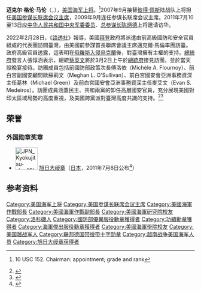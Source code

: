 {{NoteTA  |1=zh-tw:穆倫 ;zh-hk:馬倫 ;zh-hans: 马伦;}}
{{Infobox military person
|name=迈克尔·马伦<br /><small>Michael Glenn Mullen</small>
|birth_date= {{Birth date and age|1946|10|4}}
|death_date=
|birth_place= [[美国|美国]][[加利福尼亚州|加利福尼亚州]][[洛杉矶|洛杉矶]]
|death_place=
|placeofburial=
|placeofburial_label= Place of burial
|image= [[File:Michael_Mullen,_CJCS,_official_photo_portrait,_2007.jpg|250px]]
|caption=迈克尔·马伦海军上将<br/>第十七任参谋长联席会议主席
|nickname= 麦克
|allegiance={{flag|United States of America}}
|branch=[[File:Seal_of_the_United_States_Department_of_the_Navy.svg|25px]] [[美国海军|美国海军]]
|serviceyears= 1968年至2011年
|rank= [[File:US-O10_insignia.svg|35px]] [[海军上将|海军上将]]
|commands= [[参谋长联席会议主席|参谋长联席会议主席]]<br/>[[美国海军作战部长|美国海军作战部长]]<br/>[[美国驻欧洲海军部队|美国驻欧洲海军部队]]<br/>[[北约驻那不勒斯盟军联合司令部|北约驻那不勒斯盟军联合司令部]]<br/>[[海军作战副部长|海军作战副部长]]<br/>[[美国第二舰队|美国第二舰队]]<br/>[[北约大西洋攻击舰队|北约大西洋攻击舰队]]<br/>[[第2巡洋驱逐群|第2巡洋驱逐群]]<br/>''[[华盛顿号航空母舰|华盛顿号航空母舰]]''战斗群<br/>[[约克顿号巡洋舰|约克顿号巡洋舰]]<br/>[[戈尔兹巴罗号驱逐舰|戈尔兹巴罗号驱逐舰]]<br/>[[諾克蘇比號輸油艦|諾克蘇比號輸油艦]]
|unit=
|battles= [[越南战争|越南战争]]
|awards= [[国防部优异服务奖章|国防部优异服务奖章]]（3）<br/>[[海军优异服役奖章|海军优异服役奖章]]（2）<br/>[[国防优异服役奖章|国防优异服役奖章]]<br/>[[功绩勋章|功绩勋章]]（6）
|laterwork=
}}

'''迈克尔·格伦·马伦'''（{{lang|en|Michael Glenn Mullen}}，{{bd|1946年|10月4日}}），[[美国|美国]][[海军上将|海军上将]]。<ref name="CJCS">{{cite web |url=http://www.law.cornell.edu/uscode/html/uscode10/usc_sec_10_00000152----000-.html |title=存档副本 |accessdate=2008-03-02 |archive-date=2004-11-17 |archive-url=https://web.archive.org/web/20041117092654/http://www.law.cornell.edu/uscode/html/uscode10/usc_sec_10_00000152----000-.html |dead-url=no }} 10 USC 152. Chairman: appointment; grade and rank</ref>2007年9月接替[[彼得·佩斯|彼得·佩斯]]陆战队上将担任[[美国参谋长联席会议主席|美国参谋长联席会议主席]]，2009年9月连任参谋长联席会议主席。2011年7月10至13日应[[中华人民共和国|中华人民共和国]][[中央军委委员|中央军委委员]]、[[中国人民解放军总参谋长|总参谋长]][[陈炳德|陈炳德]]上将邀请访华。

2022年2月28日，《[[路透社|路透社]]》報導，美國[[拜登|拜登]]政府將派遣由前高級國防和安全官員組成的代表團訪問臺灣，由美國前參謀首長聯席會議主席邁克爾·馬倫率團訪臺。政府高級官員透露，這表明在[[2022年俄羅斯入侵烏克蘭|俄羅斯入侵烏克蘭]]後，對臺灣擁有主權的支持。[[中華民國總統府|總統府]]發言人張惇涵表示，總統[[蔡英文|蔡英文]]將於3月2日上午於[[總統府_(臺灣)|總統府]]接見訪團，並於當天設晚宴接待。訪團成員包括前國防部政策次長傅洛依（Michèle A. Flournoy）、前白宮副國安顧問歐蘇莉文（Meghan L. O'Sullivan）、前白宮國安會亞洲事務資深主任葛林（Michael Green）及前白宮國安會亞洲事務資深主任麥艾文（Evan S. Medeiros）。訪團成員涵蓋民主、共和兩黨的卸任高層國安官員，充分展現美國對印太區域局勢的高度重視，及美國跨黨派對臺灣高度共識的支持。<ref>{{cite news|title=快新聞／拜登將派特使團訪台！　總統府曝「蔡英文3/2接見」：將交流台美關係與國際局勢|publisher=民視新聞|date=2022-02-28|author=|url=https://www.ftvnews.com.tw/news/detail/2022228W0175|archiveurl=https://web.archive.org/web/20220228170052/https://www.ftvnews.com.tw/news/detail/2022228W0175|archivedate=2022-02-28|deadurl=yes|accessdate=2022-03-01}}</ref><ref>{{cite news|title=總統府證實拜登指派跨黨派訪團 蔡英文2日接見與設宴|publisher=自由電子報|date=2022-02-28|author=蘇永耀|url=https://news.ltn.com.tw/news/politics/breakingnews/3844080|archiveurl=https://web.archive.org/web/20220305044702/https://news.ltn.com.tw/news/politics/breakingnews/3844080|archivedate=2022-03-05|deadurl=yes|accessdate=2022-03-01}}</ref>

==荣誉==
===外国勋章奖章===
* [[File:JPN_Kyokujitsu-sho_1Class_BAR.svg|60px]] [[旭日大绶章|旭日大绶章]]（[[日本|日本]]，2011年7月8日公布<ref>{{ja}}{{cite web|title=外国人叙勲受章者名簿 平成23年|url=https://www.mofa.go.jp/mofaj/gaiko/protocol/jokun_h23.html|accessdate=2022-05-30 |date=2011 |publisher=[[日本外務省|外务省]]|archive-date=2022-03-25 |archive-url=https://web.archive.org/web/20220325064820/https://www.mofa.go.jp/mofaj/gaiko/protocol/jokun_h23.html |dead-url=no}}</ref>）

==参考资料==
<references/>

{{s-start}}
{{s-mil}}
{{s-bef|before=[[弗农·克拉克|弗农·克拉克]]}}
{{s-ttl|title=[[美国海军作战部长|美国海军作战部长]]|years=2005–2007}}
{{s-aft|after=[[加里·拉夫黑德|加里·拉夫黑德]]}}
{{s-bef|before=[[彼得·佩斯|彼得·佩斯]]}}
{{s-ttl|title=[[参谋长联席会议主席|参谋长联席会议主席]]|years=2009–2011}}
{{s-aft|after=[[马丁·登普西|马丁·登普西]]}}
{{s-end}}


{{commonscat|Michael G. Mullen}}
{{Authority control}}
{{DEFAULTSORT:Mullen, Michael}}
[[Category:美国海军上将|Category:美国海军上将]]
[[Category:美国参谋长联席会议主席|Category:美国参谋长联席会议主席]]
[[Category:美國海軍作戰部長|Category:美國海軍作戰部長]]
[[Category:美國海軍作戰副部長|Category:美國海軍作戰副部長]]
[[Category:美國海軍研究院校友|Category:美國海軍研究院校友]]
[[Category:洛杉磯人|Category:洛杉磯人]]
[[Category:國防部優異服役勳章獲得者|Category:國防部優異服役勳章獲得者]]
[[Category:功績勳章獲得者|Category:功績勳章獲得者]]
[[Category:海軍傑出服役勳章獲得者|Category:海軍傑出服役勳章獲得者]]
[[Category:美國海軍學院校友|Category:美國海軍學院校友]]
[[Category:美国越战军人|Category:美国越战军人]]
[[Category:联邦德国带绶带十字勋章|Category:联邦德国带绶带十字勋章]]
[[Category:越南战争美国海军人员|Category:越南战争美国海军人员]]
[[Category:旭日大绶章获得者|Category:旭日大绶章获得者]]